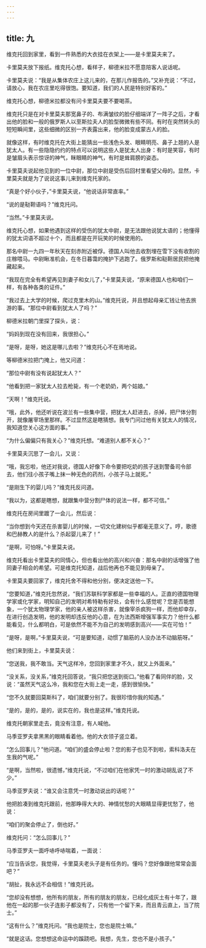 ```yaml
---
---
---
```

title: 九
---



维克托回到家里，看到一件熟悉的大衣挂在衣架上——是卡里莫夫来了。

卡里莫夫放下报纸。维克托心想，看样子，柳德米拉不愿意陪客人说话呢。

卡里莫夫说：“我是从集体农庄上这儿来的，在那儿作报告的。”又补充说：“不过，请放心，我在农庄里吃得很饱。要知道，我们的人民是特别好客的。”

维克托心想，柳德米拉都没有问卡里莫夫要不要喝茶。

维克托只是在对卡里莫夫那宽鼻子的、布满皱纹的脸仔细端详了一阵子之后，才看出他的脸和一般的俄罗斯人以至斯拉夫人的脸型微微有些不同。有时在突然转头的短短瞬间里，这些细微的区别一齐表露出来，他的脸变成蒙古人的脸。

就像这样，有时维克托在大街上能猜出一些浅色头发、眼睛明亮、鼻子上翘的人是犹太人。有一些隐隐约约的特点可以说明这些人是犹太人出身：有时是笑容，有时是皱眉头表示惊讶的神气，眯眼睛的神气，有时是耸肩膀的姿态。

卡里莫夫说起他见到的一位中尉，那位中尉是受伤后回村里看望父母的。显然，卡里莫夫就是为了说说这事儿来到维克托家的。

“真是个好小伙子，”卡里莫夫说，“他说话非常直率。”

“说的是鞑靼语吗？”维克托问。

“当然。”卡里莫夫说。

维克托心想，如果他遇到这样的受伤的犹太中尉，是无法跟他说犹太语的；他懂得的犹太词语不超过十个，而且都是在开玩笑的时候使用的。

那名中尉一九四一年秋天在刻赤附近被俘。德国人叫他去收割埋在雪下没有收割的庄稼喂马。中尉瞅准机会，在冬日暮霭的掩护下逃跑了。俄罗斯和鞑靼居民把他掩藏起来。

“我现在完全有希望再见到妻子和女儿了，”卡里莫夫说，“原来德国人也和咱们一样，有各种各类的证件。”

“我过去上大学的时候，爬过克里木的山。”维克托说，并且想起母亲汇钱让他去旅游的事。“那位中尉看到犹太人了吗？”

柳德米拉朝门里探了探头，说：

“妈妈到现在没有回来，我很担心。”

“是呀，是呀，她这是哪儿去啦？”维克托心不在焉地说。

等柳德米拉把门掩上，他又问道：

“那位中尉有没有说起犹太人？”

“他看到把一家犹太人拉去枪毙，有一个老奶奶，两个姑娘。”

“天啊！”维克托说。

“哦，此外，他还听说在波兰有一些集中营，把犹太人赶进去，杀掉，把尸体分割开，就像屠宰场里那样。不过显然这是瞎猜想。我专门问过他有关犹太人的情况，我知道您关心这方面的事。”

“为什么偏偏只有我关心？”维克托想。“难道别人都不关心？”

卡里莫夫沉思了一会儿，又说：

“哦，我忘啦，他还对我说，德国人好像下命令要把吃奶的孩子送到警备司令部去，他们往小孩子嘴上抹一种无色的药剂，小孩子马上就死。”

“是刚生下的婴儿吗？”维克托反问道。

“我以为，这都是瞎想，就跟集中营分割尸体的说法一样，都不可信。”

维克托在房间里踱了一会儿，然后说：

“当你想到今天还在杀害婴儿的时候，一切文化建树似乎都毫无意义了。哼，歌德和巴赫教人的是什么？杀起婴儿来了！”

“是啊，可怕呀。”卡里莫夫说。

维克托看出卡里莫夫的同情心，但也看出他的高兴和兴奋：那名中尉的话增强了他同妻子相会的希望。可是维克托知道，战后他再也不能见到母亲了。

卡里莫夫要回家了，维克托舍不得和他分别，便决定送他一下。

“您要知道，”维克托忽然说，“我们苏联科学家都是一些幸福的人。正直的德国物理学家或化学家，明知自己的发明对希特勒有好处，会有什么感觉呢？您是否能想象，一个犹太物理学家，他的亲人被这样杀害，就像宰杀疯狗一样，而他却幸存，在进行创造发明，他的发明却违反他的心意，在为法西斯增强军事实力？他什么都能看见，什么都明白，可是依然不能不为自己的发明感到高兴——实在可怕！”

“是呀，是啊，”卡里莫夫说，“可是要知道，动惯了脑筋的人没办法不动脑筋呀。”

他们来到街上，卡里莫夫说：

“您送我，我不敢当。天气这样冷，您回到家里才不久，就又上外面来。”

“没关系，没关系，”维克托回答说，“我只把您送到街口。”他看了看同伴的脸，又说：“虽然天气这么冷，我和您在大街上走一走，感到很愉快。”

“您不久就要回莫斯科了，咱们就要分别了。我很珍惜你我的知遇。”

“是的，是的，是的，说实在的，我也是这样。”维克托说。

维克托朝家里走去，竟没有注意，有人喊他。

马季亚罗夫拿黑黑的眼睛看着他。他的大衣领子竖立着。

“怎么回事儿？”他问道。“咱们的盛会停止啦？您的影子也见不到啦，索科洛夫在生我的气呢。”

“是啊，当然啦，很遗憾，”维克托说，“不过咱们在他家凭一时的激动胡乱说了不少。”

马季亚罗夫说：“谁又会注意凭一时激动说出的话呢？”

他把脸凑到维克托跟前，他那睁得大大的、神情忧愁的大眼睛显得更忧愁了，他说：

“咱们的聚会停止了，倒也好。”

维克托问：“怎么回事儿？”

马季亚罗夫一面呼哧呼哧喘着，一面说：

“应当告诉您，我觉得，卡里莫夫老头子是有任务的。懂吗？您好像跟他常常会面吧？”

“胡扯，我永远不会相信！”维克托说。

“您却没有想想，他所有的朋友，所有的朋友的朋友，已经化成灰土有十年了，跟他在一起的那一伙子连影子都没有了，只有他一个留下来，而且青云直上，当了院士。”

“这有什么？”维克托问。“我也是院士，您也是院士嘛。”

“就是这话。您想想这命运中的蹊跷吧。我想，先生，您也不是小孩子。”